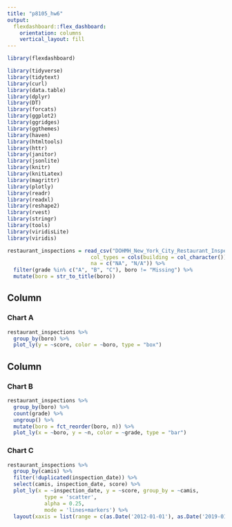```yaml
---
title: "p8105_hw6"
output: 
  flexdashboard::flex_dashboard:
    orientation: columns
    vertical_layout: fill
---
```


```r
library(flexdashboard)

library(tidyverse)
library(tidytext)
library(curl)
library(data.table)
library(dplyr)
library(DT)
library(forcats)
library(ggplot2)
library(ggridges)
library(ggthemes)
library(haven)
library(htmltools)
library(httr)
library(janitor)
library(jsonlite)
library(knitr)
library(knitLatex)
library(magrittr)
library(plotly)
library(readr)
library(readxl)
library(reshape2)
library(rvest)
library(stringr)
library(tools)
library(viridisLite)
library(viridis)
```


```r
restaurant_inspections = read_csv("DOHMH_New_York_City_Restaurant_Inspection_Results.csv.gz", 
                           col_types = cols(building = col_character()),
                           na = c("NA", "N/A")) %>%
  filter(grade %in% c("A", "B", "C"), boro != "Missing") %>% 
  mutate(boro = str_to_title(boro))
```

Column {data-width=650}
-----------------------------------------------------------------------

### Chart A

```r
restaurant_inspections %>%
  group_by(boro) %>%
  plot_ly(y = ~score, color = ~boro, type = "box") 
```

Column {data-width=350}
-----------------------------------------------------------------------

### Chart B

```r
restaurant_inspections %>%
  group_by(boro) %>%
  count(grade) %>%
  ungroup() %>%
  mutate(boro = fct_reorder(boro, n)) %>%
  plot_ly(x = ~boro, y = ~n, color = ~grade, type = "bar")
```

### Chart C

```r
restaurant_inspections %>%
  group_by(camis) %>%
  filter(!duplicated(inspection_date)) %>%
  select(camis, inspection_date, score) %>%
  plot_ly(x = ~inspection_date, y = ~score, group_by = ~camis,
            type = 'scatter', 
            alpha = 0.25,
            mode = 'lines+markers') %>%
  layout(xaxis = list(range = c(as.Date('2012-01-01'), as.Date('2019-01-01'))))
```

